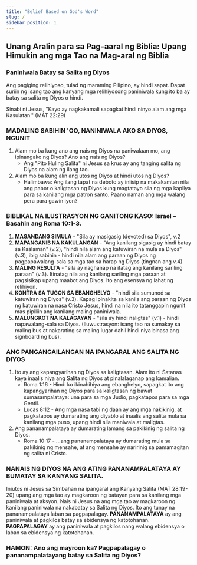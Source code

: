 ```yaml
---
title: "Belief Based on God's Word"
slug: /
sidebar_position: 1
---
```


## Unang Aralin para sa Pag-aaral ng Biblia: Upang Himukin ang mga Tao na Mag-aral ng Biblia

### Paniniwala Batay sa Salita ng Diyos

Ang pagiging relihiyoso, tulad ng maraming Pilipino, ay hindi sapat. Dapat suriin ng isang tao ang kanyang mga relihiyosong paniniwala kung ito ba ay batay sa salita ng Diyos o hindi.

Sinabi ni Jesus, "Kayo ay nagkakamali sapagkat hindi ninyo alam ang mga Kasulatan." (MAT 22:29)

### MADALING SABIHIN 'OO, NANINIWALA AKO SA DIYOS, NGUNIT
1. Alam mo ba kung ano ang nais ng Diyos na paniwalaan mo, ang ipinangako ng Diyos? Ano ang nais ng Diyos?
    - Ang "Pito Huling Salita" ni Jesus sa krus ay ang tanging salita ng Diyos na alam ng ilang tao.
2. Alam mo ba kung alin ang utos ng Diyos at hindi utos ng Diyos?
    - Halimbawa: Ang ilang tapat na deboto ay iniisip na makakamtan nila ang pabor o kaligtasan ng Diyos kung magtatayo sila ng mga kapilya para sa kanilang mga patron santo. Paano naman ang mga walang pera para gawin iyon?

### BIBLIKAL NA ILUSTRASYON NG GANITONG KASO: Israel – Basahin ang Roma 10:1-3.
1. **MAGANDANG SIMULA** - "Sila ay masigasig (devoted) sa Diyos", v.2
2. **MAPANGANIB NA KAKULANGAN** - "Ang kanilang sigasig ay hindi batay sa Kaalaman" (v.2), "hindi nila alam ang katuwiran na mula sa Diyos" (v.3), ibig sabihin - hindi nila alam ang paraan ng Diyos ng pagpapawalang-sala sa mga tao sa harap ng Diyos (tingnan ang v.4)
3. **MALING RESULTA** - "sila ay naghanap na itatag ang kanilang sariling paraan" (v.3). Itinatag nila ang kanilang sariling mga paraan at pagsisikap upang maabot ang Diyos. Ito ang esensya ng lahat ng relihiyon.
4. **KONTRA SA TUGON SA EBANGHELYO** - "hindi sila sumunod sa katuwiran ng Diyos" (v.3). Kapag ipinakita sa kanila ang paraan ng Diyos ng katuwiran na nasa Cristo Jesus, hindi na nila ito tatanggapin ngunit mas pipiliin ang kanilang maling paniniwala.
5. **MALUNGKOT NA KALAGAYAN** - "sila ay hindi naligtas" (v.1) - hindi napawalang-sala sa Diyos. (Iluwustrasyon: isang tao na sumakay sa maling bus at nakarating sa maling lugar dahil hindi niya binasa ang signboard ng bus).

### ANG PANGANGAILANGAN NA IPANGARAL ANG SALITA NG DIYOS
1. Ito ay ang kapangyarihan ng Diyos sa kaligtasan. Alam ito ni Satanas kaya inaalis niya ang Salita ng Diyos at pinalalaganap ang kamalian.
    - Roma 1:16 - Hindi ko ikinahihiya ang ebanghelyo, sapagkat ito ang kapangyarihan ng Diyos para sa kaligtasan ng bawat sumasampalataya: una para sa mga Judio, pagkatapos para sa mga Gentil.
    - Lucas 8:12 - Ang mga nasa tabi ng daan ay ang mga nakikinig, at pagkatapos ay dumarating ang diyablo at inaalis ang salita mula sa kanilang mga puso, upang hindi sila maniwala at maligtas.
2. Ang pananampalataya ay dumarating lamang sa pakikinig ng salita ng Diyos.
    - Roma 10:17 - …ang pananampalataya ay dumarating mula sa pakikinig ng mensahe, at ang mensahe ay naririnig sa pamamagitan ng salita ni Cristo.

### NANAIS NG DIYOS NA ANG ATING PANANAMPALATAYA AY BUMATAY SA KANYANG SALITA.
Iniutos ni Jesus sa Simbahan na ipangaral ang Kanyang Salita (MAT 28:19-20) upang ang mga tao ay magkaroon ng batayan para sa kanilang mga paniniwala at aksyon. Nais ni Jesus na ang mga tao ay magkaroon ng kanilang paniniwala na nakabatay sa Salita ng Diyos. Ito ang tunay na pananampalataya laban sa pagpapalagay. **PANANAMPALATAYA** ay ang paniniwala at pagkilos batay sa ebidensya ng katotohanan. **PAGPAPALAGAY** ay ang paniniwala at pagkilos nang walang ebidensya o laban sa ebidensya ng katotohanan.

### HAMON: Ano ang mayroon ka? Pagpapalagay o pananampalatayang batay sa Salita ng Diyos?
